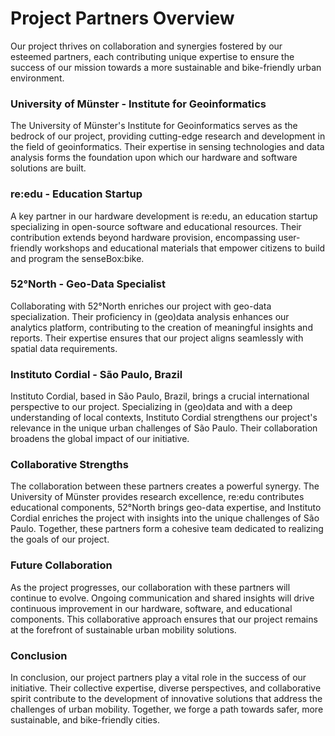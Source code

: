 # Project Partners Overview
Our project thrives on collaboration and synergies fostered by our esteemed partners, each contributing unique expertise to ensure the success of our mission towards a more sustainable and bike-friendly urban environment.

### University of Münster - Institute for Geoinformatics
The University of Münster's Institute for Geoinformatics serves as the bedrock of our project, providing cutting-edge research and development in the field of geoinformatics. Their expertise in sensing technologies and data analysis forms the foundation upon which our hardware and software solutions are built.

### re:edu - Education Startup
A key partner in our hardware development is re:edu, an education startup specializing in open-source software and educational resources. Their contribution extends beyond hardware provision, encompassing user-friendly workshops and educational materials that empower citizens to build and program the senseBox:bike.

### 52°North - Geo-Data Specialist
Collaborating with 52°North enriches our project with geo-data specialization. Their proficiency in (geo)data analysis enhances our analytics platform, contributing to the creation of meaningful insights and reports. Their expertise ensures that our project aligns seamlessly with spatial data requirements.

### Instituto Cordial - São Paulo, Brazil
Instituto Cordial, based in São Paulo, Brazil, brings a crucial international perspective to our project. Specializing in (geo)data and with a deep understanding of local contexts, Instituto Cordial strengthens our project's relevance in the unique urban challenges of São Paulo. Their collaboration broadens the global impact of our initiative.

### Collaborative Strengths
The collaboration between these partners creates a powerful synergy. The University of Münster provides research excellence, re:edu contributes educational components, 52°North brings geo-data expertise, and Instituto Cordial enriches the project with insights into the unique challenges of São Paulo. Together, these partners form a cohesive team dedicated to realizing the goals of our project.

### Future Collaboration
As the project progresses, our collaboration with these partners will continue to evolve. Ongoing communication and shared insights will drive continuous improvement in our hardware, software, and educational components. This collaborative approach ensures that our project remains at the forefront of sustainable urban mobility solutions.

### Conclusion
In conclusion, our project partners play a vital role in the success of our initiative. Their collective expertise, diverse perspectives, and collaborative spirit contribute to the development of innovative solutions that address the challenges of urban mobility. Together, we forge a path towards safer, more sustainable, and bike-friendly cities.